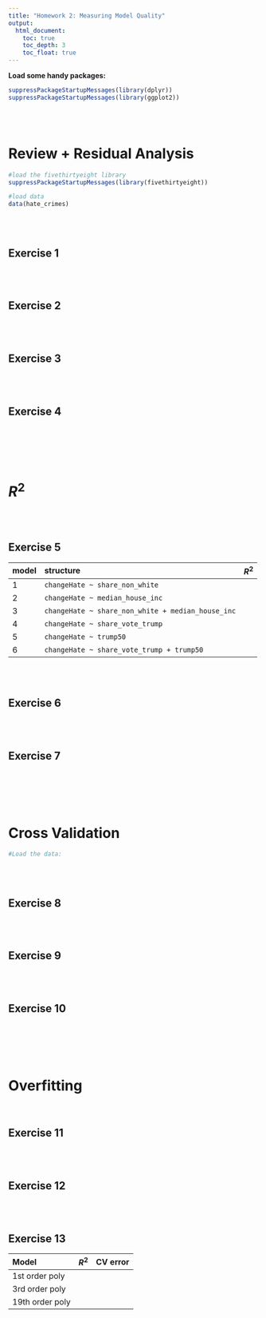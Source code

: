 ```yaml
---
title: "Homework 2: Measuring Model Quality"
output:
  html_document:
    toc: true
    toc_depth: 3
    toc_float: true
---
```



**Load some handy packages:**

```r
suppressPackageStartupMessages(library(dplyr))
suppressPackageStartupMessages(library(ggplot2))
```


<br>
<br>



# Review + Residual Analysis


```r
#load the fivethirtyeight library
suppressPackageStartupMessages(library(fivethirtyeight))

#load data
data(hate_crimes)
```


<br>
<br>

## Exercise 1






<br>
<br>

## Exercise 2






<br>
<br>

## Exercise 3




<br>
<br>

## Exercise 4





<br>
<br>
<br>
<br>




# $R^2$

<br>
<br>

## Exercise 5

model   structure                                           $R^2$
------- --------------------------------------------------- ----------
1       `changeHate ~ share_non_white`
2       `changeHate ~ median_house_inc`
3       `changeHate ~ share_non_white + median_house_inc`
4       `changeHate ~ share_vote_trump`
5       `changeHate ~ trump50`
6       `changeHate ~ share_vote_trump + trump50`

<br>
<br>



## Exercise 6




<br>
<br>

## Exercise 7







<br>
<br>
<br>
<br>


# Cross Validation


```r
#Load the data:

```


<br>
<br>

## Exercise 8




<br>
<br>

## Exercise 9





<br>
<br>

## Exercise 10






<br>
<br>
<br>
<br>




# Overfitting


<br>

## Exercise 11



<br>
<br>

## Exercise 12




<br>
<br>

## Exercise 13

Model               $R^2$           CV error
------------------- --------------- -----------------
1st order poly
3rd order poly
19th order poly

